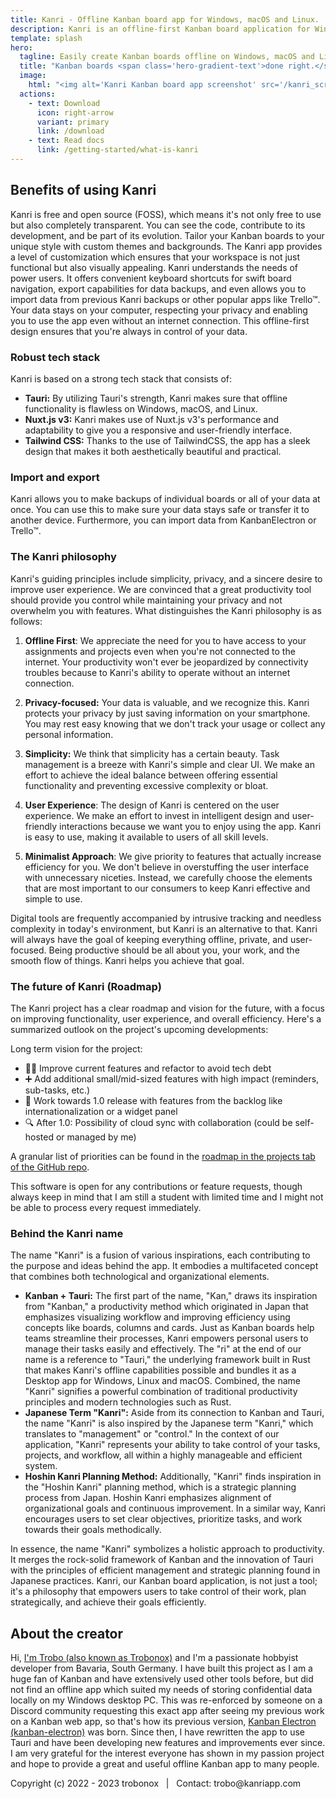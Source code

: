 ```yaml
---
title: Kanri - Offline Kanban board app for Windows, macOS and Linux.
description: Kanri is an offline-first Kanban board application for Windows, macOS and Linux, built with simplicity and user experience in mind - perfect for personal users and solo or indie devs. Free, open-source and no tracking.
template: splash
hero:
  tagline: Easily create Kanban boards offline on Windows, macOS and Linux. No internet requirement, no tracking and it's 100% free.
  title: "Kanban boards <span class='hero-gradient-text'>done right.</span>"
  image:
    html: "<img alt='Kanri Kanban board app screenshot' src='/kanri_screenshot.webp' />"
  actions:
    - text: Download
      icon: right-arrow
      variant: primary
      link: /download
    - text: Read docs
      link: /getting-started/what-is-kanri
---
```



## Benefits of using Kanri

<CardGrid stagger>
	<Card title="Open source" icon="open-book">
		Kanri is free and open source (FOSS), which means it's not only free to use but also completely transparent. You can see the code, contribute to its development, and be part of its evolution.
	</Card>
	<Card title="Highly customizable" icon="pencil">
		Tailor your Kanban boards to your unique style with custom themes and backgrounds. The Kanri app provides a level of customization which ensures that your workspace is not just functional but also visually appealing.
	</Card>
	<Card title="With power users in mind" icon="laptop">
		Kanri understands the needs of power users. It offers convenient keyboard shortcuts for swift board navigation, export capabilities for data backups, and even allows you to import data from previous Kanri backups or other popular apps like Trello™.
	</Card>
	<Card title="Offline-first" icon="document">
		Your data stays on your computer, respecting your privacy and enabling you to use the app even without an internet connection. This offline-first design ensures that you're always in control of your data.
	</Card>
</CardGrid>

<StarSection />

<ExtraDescription />

### Robust tech stack
Kanri is based on a strong tech stack that consists of:

- **Tauri:** By utilizing Tauri's strength, Kanri makes sure that offline functionality is flawless on Windows, macOS, and Linux.
- **Nuxt.js v3:** Kanri makes use of Nuxt.js v3's performance and adaptability to give you a responsive and user-friendly interface.
- **Tailwind CSS:** Thanks to the use of TailwindCSS, the app has a sleek design that makes it both aesthetically beautiful and practical.

### Import and export
Kanri allows you to make backups of individual boards or all of your data at once. You can use this to make sure your data stays safe or transfer it to another device. Furthermore, you can import data from KanbanElectron or Trello™.

### The Kanri philosophy
Kanri's guiding principles include simplicity, privacy, and a sincere desire to improve user experience. We are convinced that a great productivity tool should provide you control while maintaining your privacy and not overwhelm you with features. What distinguishes the Kanri philosophy is as follows:

1. **Offline First**: We appreciate the need for you to have access to your assignments and projects even when you're not connected to the internet. Your productivity won't ever be jeopardized by connectivity troubles because to Kanri's ability to operate without an internet connection.

2. **Privacy-focused:** Your data is valuable, and we recognize this. Kanri protects your privacy by just saving information on your smartphone. You may rest easy knowing that we don't track your usage or collect any personal information.

3. **Simplicity:** We think that simplicity has a certain beauty. Task management is a breeze with Kanri's simple and clear UI. We make an effort to achieve the ideal balance between offering essential functionality and preventing excessive complexity or bloat.

4. **User Experience**: The design of Kanri is centered on the user experience. We make an effort to invest in intelligent design and user-friendly interactions because we want you to enjoy using the app. Kanri is easy to use, making it available to users of all skill levels.

5. **Minimalist Approach**: We give priority to features that actually increase efficiency for you. We don't believe in overstuffing the user interface with unnecessary niceties.  Instead, we carefully choose the elements that are most important to our consumers to keep Kanri effective and simple to use.

Digital tools are frequently accompanied by intrusive tracking and needless complexity in today's environment, but Kanri is an alternative to that. Kanri will always have the goal of keeping everything offline, private, and user-focused. Being productive should be all about you, your work, and the smooth flow of things. Kanri helps you achieve that goal.

### The future of Kanri (Roadmap)
The Kanri project has a clear roadmap and vision for the future, with a focus on improving functionality, user experience, and overall efficiency. Here's a summarized outlook on the project's upcoming developments:

Long term vision for the project:
- 👷‍♂️ Improve current features and refactor to avoid tech debt
- ➕ Add additional small/mid-sized features with high impact (reminders, sub-tasks, etc.)
- 🚚 Work towards 1.0 release with features from the backlog like internationalization or a widget panel
- 🔍 After 1.0: Possibility of cloud sync with collaboration (could be self-hosted or managed by me)

A granular list of priorities can be found in the [roadmap in the projects tab of the GitHub repo](https://github.com/users/trobonox/projects/1).

This software is open for any contributions or feature requests, though always keep in mind that I am still a student with limited time and I might not be able to process every request immediately.

### Behind the Kanri name
The name "Kanri" is a fusion of various inspirations, each contributing to the purpose and ideas behind the app. It embodies a multifaceted concept that combines both technological and organizational elements.
- **Kanban + Tauri:** The first part of the name, "Kan," draws its inspiration from "Kanban," a productivity method which originated in Japan that emphasizes visualizing workflow and improving efficiency using concepts like boards, columns and cards. Just as Kanban boards help teams streamline their processes, Kanri empowers personal users to manage their tasks easily and effectively. The "ri" at the end of our name is a reference to "Tauri," the underlying framework built in Rust that makes Kanri's offline capabilities possible and bundles it as a Desktop app for Windows, Linux and macOS. Combined, the name "Kanri" signifies a powerful combination of traditional productivity principles and modern technologies such as Rust.
- **Japanese Term "Kanri":** Aside from its connection to Kanban and Tauri, the name "Kanri" is also inspired by the Japanese term "Kanri," which translates to "management" or "control." In the context of our application, "Kanri" represents your ability to take control of your tasks, projects, and workflow, all within a highly manageable and efficient system.
- **Hoshin Kanri Planning Method:** Additionally, "Kanri" finds inspiration in the "Hoshin Kanri" planning method, which is a strategic planning process from Japan. Hoshin Kanri emphasizes alignment of organizational goals and continuous improvement. In a similar way, Kanri encourages users to set clear objectives, prioritize tasks, and work towards their goals methodically.

In essence, the name "Kanri" symbolizes a holistic approach to productivity. It merges the rock-solid framework of Kanban and the innovation of Tauri with the principles of efficient management and strategic planning found in Japanese practices. Kanri, our Kanban board application, is not just a tool; it's a philosophy that empowers users to take control of their work, plan strategically, and achieve their goals efficiently.

## About the creator
Hi, [I'm Trobo (also known as Trobonox)](https://trobo.tech) and I'm a passionate hobbyist developer from Bavaria, South Germany. 
I have built this project as I am a huge fan of Kanban and have extensively used other tools before, but did not find an offline app which suited my needs of storing confidential data locally on my Windows desktop PC. This was re-enforced by someone on a Discord community requesting this exact app after seeing my previous work on a Kanban web app, so that's how its previous version, [Kanban Electron (kanban-electron)](https://github.com/trobonox/kanban-electron) was born.
Since then, I have rewritten the app to use Tauri and have been developing new features and improvements ever since. 
I am very grateful for the interest everyone has shown in my passion project and hope to provide a great and useful offline Kanban app to many people.

<ScriptComp client:only />

<footer>Copyright (c) 2022 - 2023 trobonox &nbsp; | &nbsp;  Contact: trobo@kanriapp.com</footer>
